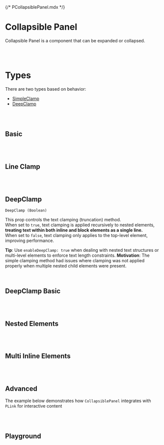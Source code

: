 {/* PCollapsiblePanel.mdx */}



<Meta of={PCollapsiblePanelStories} />

# Collapsible Panel
Collapsible Panel is a component that can be expanded or collapsed.

<br/>
<br/>

# Types
There are two types based on behavior:
- [SimpleClamp](#line-clamp)
- [DeepClamp](#deepclamp)

<br/>
<br/>

## Basic
<Canvas of={PCollapsiblePanelStories.Basic} />

<br/>
<br/>

## Line Clamp
<Canvas of={PCollapsiblePanelStories.LineClamp} />

<br/>
<br/>

## DeepClamp
```DeepClamp (Boolean)```

This prop controls the text clamping (truncation) method. <br/>
When set to `true`, text clamping is applied recursively to nested elements, <br/>
**treating text within both inline and block elements as a single line.** <br/>
When set to `false`, text clamping only applies to the top-level element, improving performance.

**Tip**: Use `enableDeepClamp: true` when dealing with nested text structures or multi-level elements to enforce text length constraints.
**Motivation**: The simple clamping method had issues where clamping was not applied properly when multiple nested child elements were present.

<br/>

## DeepClamp Basic
<Canvas of={PCollapsiblePanelStories.DeepClampBasic} />

<br/>
<br/>

## Nested Elements
<Canvas of={PCollapsiblePanelStories.NestedElements} />

<br/>
<br/>

## Multi Inline Elements
<Canvas of={PCollapsiblePanelStories.MultiInlineElements} />

<br/>
<br/>

## Advanced
The example below demonstrates how `CollapsiblePanel` integrates with `PLink` for interactive content
<Canvas of={PCollapsiblePanelStories.Advance} />

<br/>
<br/>

## Playground
<Canvas of={PCollapsiblePanelStories.Playground} />
<Controls of={PCollapsiblePanelStories.Playground} />
